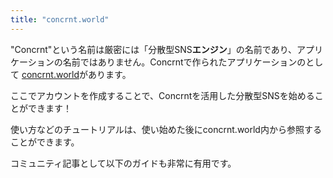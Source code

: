 ```yaml
---
title: "concrnt.world"
---
```


"Concrnt"という名前は厳密には「分散型SNS**エンジン**」の名前であり、アプリケーションの名前ではありません。Concrntで作られたアプリケーションのとして [concrnt.world](https://concrnt.world)があります。

ここでアカウントを作成することで、Concrntを活用した分散型SNSを始めることができます！


使い方などのチュートリアルは、使い始めた後にconcrnt.world内から参照することができます。

コミュニティ記事として以下のガイドも非常に有用です。


<LinkPreview id="https://note.com/akiram_vr/n/nfe5419e4ba2a" />


